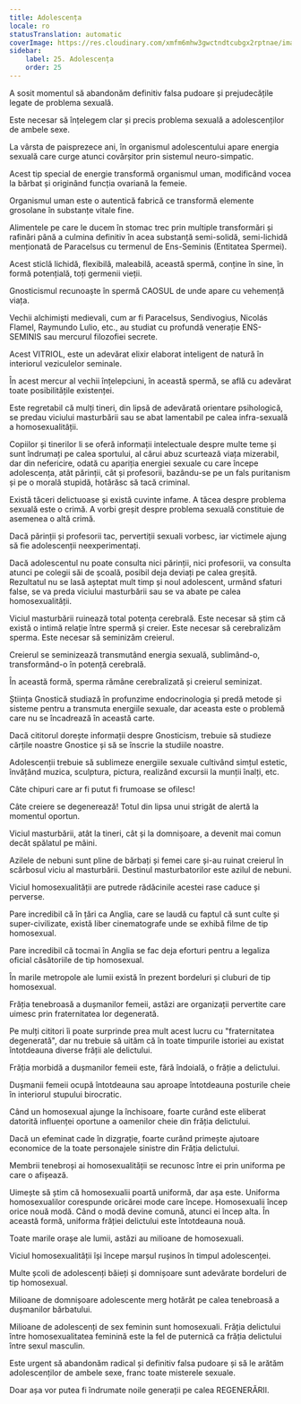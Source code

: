 ```yaml
---
title: Adolescența
locale: ro
statusTranslation: automatic
coverImage: https://res.cloudinary.com/xmfm6mhw3gwctndtcubgx2rptnae/image/upload/v1740337243/small_cover_educacion_fundamental_a051170f1c.webp
sidebar:
    label: 25. Adolescența
    order: 25
---
```

A sosit momentul să abandonăm definitiv falsa pudoare și prejudecățile legate de problema sexuală.

Este necesar să înțelegem clar și precis problema sexuală a adolescenților de ambele sexe.

La vârsta de paisprezece ani, în organismul adolescentului apare energia sexuală care curge atunci covârșitor prin sistemul neuro-simpatic.

Acest tip special de energie transformă organismul uman, modificând vocea la bărbat și originând funcția ovariană la femeie.

Organismul uman este o autentică fabrică ce transformă elemente grosolane în substanțe vitale fine.

Alimentele pe care le ducem în stomac trec prin multiple transformări și rafinări până a culmina definitiv în acea substanță semi-solidă, semi-lichidă menționată de Paracelsus cu termenul de Ens-Seminis (Entitatea Spermei).

Acest sticlă lichidă, flexibilă, maleabilă, această spermă, conține în sine, în formă potențială, toți germenii vieții.

Gnosticismul recunoaște în spermă CAOSUL de unde apare cu vehemență viața.

Vechii alchimiști medievali, cum ar fi Paracelsus, Sendivogius, Nicolás Flamel, Raymundo Lulio, etc., au studiat cu profundă venerație ENS-SEMINIS sau mercurul filozofiei secrete.

Acest VITRIOL, este un adevărat elixir elaborat inteligent de natură în interiorul veziculelor seminale.

În acest mercur al vechii înțelepciuni, în această spermă, se află cu adevărat toate posibilitățile existenței.

Este regretabil că mulți tineri, din lipsă de adevărată orientare psihologică, se predau viciului masturbării sau se abat lamentabil pe calea infra-sexuală a homosexualității.

Copiilor și tinerilor li se oferă informații intelectuale despre multe teme și sunt îndrumați pe calea sportului, al cărui abuz scurtează viața mizerabil, dar din nefericire, odată cu apariția energiei sexuale cu care începe adolescența, atât părinții, cât și profesorii, bazându-se pe un fals puritanism și pe o morală stupidă, hotărăsc să tacă criminal.

Există tăceri delictuoase și există cuvinte infame. A tăcea despre problema sexuală este o crimă. A vorbi greșit despre problema sexuală constituie de asemenea o altă crimă.

Dacă părinții și profesorii tac, pervertiții sexuali vorbesc, iar victimele ajung să fie adolescenții neexperimentați.

Dacă adolescentul nu poate consulta nici părinții, nici profesorii, va consulta atunci pe colegii săi de școală, posibil deja deviați pe calea greșită. Rezultatul nu se lasă așteptat mult timp și noul adolescent, urmând sfaturi false, se va preda viciului masturbării sau se va abate pe calea homosexualității.

Viciul masturbării ruinează total potența cerebrală. Este necesar să știm că există o intimă relație între spermă și creier. Este necesar să cerebralizăm sperma. Este necesar să seminizăm creierul.

Creierul se seminizează transmutând energia sexuală, sublimând-o, transformând-o în potență cerebrală.

În această formă, sperma rămâne cerebralizată și creierul seminizat.

Știința Gnostică studiază în profunzime endocrinologia și predă metode și sisteme pentru a transmuta energiile sexuale, dar aceasta este o problemă care nu se încadrează în această carte.

Dacă cititorul dorește informații despre Gnosticism, trebuie să studieze cărțile noastre Gnostice și să se înscrie la studiile noastre.

Adolescenții trebuie să sublimeze energiile sexuale cultivând simțul estetic, învățând muzica, sculptura, pictura, realizând excursii la munții înalți, etc.

Câte chipuri care ar fi putut fi frumoase se ofilesc!

Câte creiere se degenerează! Totul din lipsa unui strigăt de alertă la momentul oportun.

Viciul masturbării, atât la tineri, cât și la domnișoare, a devenit mai comun decât spălatul pe mâini.

Azilele de nebuni sunt pline de bărbați și femei care și-au ruinat creierul în scârbosul viciu al masturbării. Destinul masturbatorilor este azilul de nebuni.

Viciul homosexualității are putrede rădăcinile acestei rase caduce și perverse.

Pare incredibil că în țări ca Anglia, care se laudă cu faptul că sunt culte și super-civilizate, există liber cinematografe unde se exhibă filme de tip homosexual.

Pare incredibil că tocmai în Anglia se fac deja eforturi pentru a legaliza oficial căsătoriile de tip homosexual.

În marile metropole ale lumii există în prezent bordeluri și cluburi de tip homosexual.

Frăția tenebroasă a dușmanilor femeii, astăzi are organizații pervertite care uimesc prin fraternitatea lor degenerată.

Pe mulți cititori îi poate surprinde prea mult acest lucru cu "fraternitatea degenerată", dar nu trebuie să uităm că în toate timpurile istoriei au existat întotdeauna diverse frății ale delictului.

Frăția morbidă a dușmanilor femeii este, fără îndoială, o frăție a delictului.

Dușmanii femeii ocupă întotdeauna sau aproape întotdeauna posturile cheie în interiorul stupului birocratic.

Când un homosexual ajunge la închisoare, foarte curând este eliberat datorită influenței oportune a oamenilor cheie din frăția delictului.

Dacă un efeminat cade în dizgrație, foarte curând primește ajutoare economice de la toate personajele sinistre din Frăția delictului.

Membrii tenebroși ai homosexualității se recunosc între ei prin uniforma pe care o afișează.

Uimește să știm că homosexualii poartă uniformă, dar așa este. Uniforma homosexualilor corespunde oricărei mode care începe. Homosexualii încep orice nouă modă. Când o modă devine comună, atunci ei încep alta. În această formă, uniforma frăției delictului este întotdeauna nouă.

Toate marile orașe ale lumii, astăzi au milioane de homosexuali.

Viciul homosexualității își începe marșul rușinos în timpul adolescenței.

Multe școli de adolescenți băieți și domnișoare sunt adevărate bordeluri de tip homosexual.

Milioane de domnișoare adolescente merg hotărât pe calea tenebroasă a dușmanilor bărbatului.

Milioane de adolescenți de sex feminin sunt homosexuali. Frăția delictului între homosexualitatea feminină este la fel de puternică ca frăția delictului între sexul masculin.

Este urgent să abandonăm radical și definitiv falsa pudoare și să le arătăm adolescenților de ambele sexe, franc toate misterele sexuale.

Doar așa vor putea fi îndrumate noile generații pe calea REGENERĂRII.


